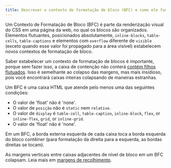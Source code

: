 ```yaml
---
title: Descrever o contexto de formatação de bloco (BFC) e como ele funciona.
---
```


Um Contexto de Formatação de Bloco (BFC) é parte da renderização visual do CSS em uma página da web, no qual os blocos são organizados. Elementos flutuantes, posicionados absolutamente, `inline-blocks`, `table-cells`, `table-captions` e elementos com `overflow` diferente de `visible` (exceto quando esse valor foi propagado para a área visível) estabelecem novos contextos de formatação de bloco.

Saber estabelecer um contexto de formatação de blocos é importante, porque sem fazer isso, a caixa de contenção não conterá [contém filhos flutuados](https://developer.mozilla.org/en-US/docs/Web/Guide/CSS/Block_formatting_context#Make_float_content_and_alongside_content_the_same_height). Isso é semelhante ao colapso das margens, mas mais insidioso, pois você encontrará caixas inteiras colapsando de maneiras estranhas.

Um BFC é uma caixa HTML que atende pelo menos uma das seguintes condições:

-   O valor de 'float' não é 'none'.
-   O valor de `posição` não é `static` nem `relative`.
-   O valor de `display` é `table-cell`, `table-caption`, `inline-block`, `flex`, or `inline-flex`, `grid`, or `inline-grid`.
-   O valor de 'float' não é 'none'.

Em um BFC, a borda externa esquerda de cada caixa toca a borda esquerda do bloco contêiner (para formatação da direita para a esquerda, as bordas direitas se tocam).

As margens verticais entre caixas adjacentes de nível de bloco em um BFC colapsam. Leia mais em [margens de recolhimento](https://developer.mozilla.org/en-US/docs/Web/CSS/CSS_Box_Model/Mastering_margin_collapsing).
